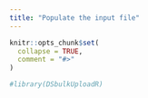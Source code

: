 ```yaml
---
title: "Populate the input file"
---
```


```r
knitr::opts_chunk$set(
  collapse = TRUE,
  comment = "#>"
)
```

```r
#library(DSbulkUploadR)
```

